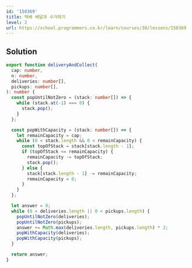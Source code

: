 ```yaml
---
id: '150369'
title: 택배 배달과 수거하기
level: 2
url: https://school.programmers.co.kr/learn/courses/30/lessons/150369
---
```


## Solution

```typescript filename="solution.ts" copy
export function deliveryAndCollect(
  cap: number,
  n: number,
  deliveries: number[],
  pickups: number[],
): number {
  const popUntilNotZero = (stack: number[]) => {
    while (stack.at(-1) === 0) {
      stack.pop();
    }
  };

  const popWithCapacity = (stack: number[]) => {
    let remainCapacity = cap;
    while (0 < stack.length && 0 < remainCapacity) {
      const topOfStack = stack[stack.length - 1];
      if (topOfStack <= remainCapacity) {
        remainCapacity -= topOfStack;
        stack.pop();
      } else {
        stack[stack.length - 1] -= remainCapacity;
        remainCapacity = 0;
      }
    }
  };

  let answer = 0;
  while (0 < deliveries.length || 0 < pickups.length) {
    popUntilNotZero(deliveries);
    popUntilNotZero(pickups);
    answer += Math.max(deliveries.length, pickups.length) * 2;
    popWithCapacity(deliveries);
    popWithCapacity(pickups);
  }

  return answer;
}
```

